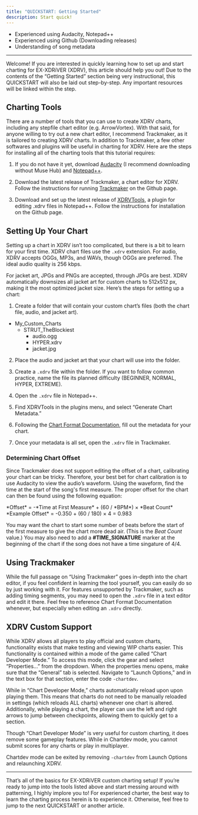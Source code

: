 ```yaml
---
title: "QUICKSTART: Getting Started"
description: Start quick!
---
```


<Aside type="note" title="Recommended Precursors:">

- Experienced using Audacity, Notepad++
- Experienced using Github (Downloading releases)
- Understanding of song metadata

</Aside>

---

Welcome! If you are interested in quickly learning how to set up and start charting for EX-XDRiVER (XDRV), this article should help you out! Due to the contents of the “Getting Started” section being very instructional, this QUICKSTART will also be laid out step-by-step. Any important resources will be linked within the step.

## Charting Tools

There are a number of tools that you can use to create XDRV charts, including any stepfile chart editor (e.g. ArrowVortex). With that said, for anyone willing to try out a new chart editor, I recommend Trackmaker, as it is tailored to creating XDRV charts. In addition to Trackmaker, a few other softwares and plugins will be useful in charting for XDRV. Here are the steps for installing all of the charting tools that this tutorial requires:

<Steps>

1. If you do not have it yet, download [Audacity](https://www.audacityteam.org/) (I recommend downloading without Muse Hub) and [Notepad++](https://notepad-plus-plus.org/).

2. Download the latest release of Trackmaker, a chart editor for XDRV. Follow the instructions for running [Trackmaker](https://github.com/oatmealine/trackmaker) on the Github page.

3. Download and set up the latest release of [XDRVTools](https://github.com/TheBlockiest/XDRVTools), a plugin for editing .xdrv files in Notepad++. Follow the instructions for installation on the Github page.      

</Steps>

## Setting Up Your Chart

Setting up a chart in XDRV isn’t too complicated, but there is a bit to learn for your first time. XDRV chart files use the `.xdrv` extension. For audio, XDRV accepts OGGs, MP3s, and WAVs, though OGGs are preferred. The ideal audio quality is 256 kbps.

For jacket art, JPGs and PNGs are accepted, through JPGs are best. XDRV automatically downsizes all jacket art for custom charts to 512x512 px, making it the most optimized jacket size. Here’s the steps for setting up a chart:

<Steps>

1. Create a folder that will contain your custom chart’s files (both the chart file, audio, and jacket art).

</Steps>

<FileTree>

- My_Custom_Charts
	- STRUT_TheBlockiest 
		- audio.ogg
		- HYPER.xdrv
		- jacket.jpg

</FileTree>

<Steps>

2. Place the audio and jacket art that your chart will use into the folder.

3. Create a `.xdrv` file within the folder. If you want to follow common practice, name the file its planned difficulty (BEGINNER, NORMAL, HYPER, EXTREME).

4. Open the `.xdrv` file in Notepad++.

5. Find XDRVTools in the plugins menu, and select “Generate Chart Metadata.”

6. Following the [Chart Format Documentation](https://github.com/EX-XDRiVER/Chart-Documentation/blob/main/xdrv.md), fill out the metadata for your chart.

7. Once your metadata is all set, open the `.xdrv` file in Trackmaker.

</Steps>

### Determining Chart Offset

Since Trackmaker does not support editing the offset of a chart, calibrating your chart can be tricky. Therefore, your best bet for chart calibration is to use Audacity to view the audio’s waveform. Using the waveform, find the time at the start of the song's first measure. The proper offset for the chart can then be found using the following equation:

<Tabs>
  <TabItem label="Offset Equation">
  *Offset* = -*Time at First Measure* + (60 / *BPM*) × *Beat Count*
  </TabItem>
  <TabItem label="Example Offset">
  *Example Offset* = -0.350 + (60 / 180) × 4 = 0.983
  </TabItem>
</Tabs>

You may want the chart to start some number of beats before the start of the first measure to give the chart more dead air. (This is the *Beat Count* value.) You may also need to add a **#TIME_SIGNATURE** marker at the beginning of the chart if the song does not have a time singature of 4/4.

## Using Trackmaker

While the full passage on “Using Trackmaker” goes in-depth into the chart editor, if you feel confident in learning the tool yourself, you can easily do so by just working with it. For features unsupported by Trackmaker, such as adding timing segments, you may need to open the `.xdrv` file in a text editor and edit it there. Feel free to reference Chart Format Documentation whenever, but especially when editing an `.xdrv` directly.

## XDRV Custom Support

While XDRV allows all players to play official and custom charts, functionality exists that make testing and viewing WIP charts easier. This functionality is contained within a mode of the game called “Chart Developer Mode.” To access this mode, click the gear and select “Properties…” from the dropdown. When the properties menu opens, make sure that the “General” tab is selected. Navigate to “Launch Options,” and in the text box for that section, enter the code `-chartdev`.

While in “Chart Developer Mode,” charts automatically reload upon upon playing them. This means that charts do not need to be manually reloaded in settings (which reloads ALL charts) whenever one chart is altered. Additionally, while playing a chart, the player can use the left and right arrows to jump between checkpoints, allowing them to quickly get to a section.

<Aside type="caution" title="Chartdev Restrictions">

Though “Chart Developer Mode” is very useful for custom charting, it does remove some gameplay features. While in Chartdev mode, you cannot submit scores for any charts or play in multiplayer.

Chartdev mode can be exited by removing `-chartdev` from Launch Options and relaunching XDRV.

</Aside>

---

That’s all of the basics for EX-XDRiVER custom charting setup! If you’re ready to jump into the tools listed above and start messing around with patterning, I highly implore you to! For experienced charter, the best way to learn the charting process herein is to experience it. Otherwise, feel free to jump to the next QUICKSTART or another article.